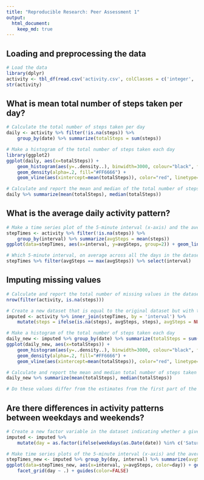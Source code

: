 ```yaml
---
title: "Reproducible Research: Peer Assessment 1"
output: 
  html_document:
    keep_md: true
---
```



## Loading and preprocessing the data

```r
# Load the data
library(dplyr)
activity <- tbl_df(read.csv('activity.csv', colClasses = c('integer', 'factor', 'integer'))) 
str(activity)
```

## What is mean total number of steps taken per day?

```r
# Calculate the total number of steps taken per day
daily <- activity %>% filter(!is.na(steps)) %>% 
    group_by(date) %>% summarize(totalSteps = sum(steps))

# Make a histogram of the total number of steps taken each day
library(ggplot2)
ggplot(daily, aes(x=totalSteps)) + 
    geom_histogram(aes(y=..density..), binwidth=3000, colour="black", fill="white") +
    geom_density(alpha=.2, fill="#FF6666") +
    geom_vline(aes(xintercept=mean(totalSteps)), color="red", linetype="dashed", size=1)

# Calculate and report the mean and median of the total number of steps taken per day
daily %>% summarize(mean(totalSteps), median(totalSteps))
```


## What is the average daily activity pattern?

```r
# Make a time series plot of the 5-minute interval (x-axis) and the average number of steps taken, averaged across all days (y-axis)
stepTimes <- activity %>% filter(!is.na(steps)) %>%
    group_by(interval) %>% summarize(avgSteps = mean(steps))
ggplot(data=stepTimes, aes(x=interval, y=avgSteps, group=2)) + geom_line() 

# Which 5-minute interval, on average across all the days in the dataset, contains the maximum number of steps?
stepTimes %>% filter(avgSteps == max(avgSteps)) %>% select(interval)
```

## Imputing missing values

```r
# Calculate and report the total number of missing values in the dataset
nrow(filter(activity, is.na(steps)))

# Create a new dataset that is equal to the original dataset but with the missing data filled in
imputed <- activity %>% inner_join(stepTimes, by = 'interval') %>%
    mutate(steps = ifelse(is.na(steps), avgSteps, steps), avgSteps = NULL)

# Make a histogram of the total number of steps taken each day 
daily_new <- imputed %>% group_by(date) %>% summarize(totalSteps = sum(steps))
ggplot(daily_new, aes(x=totalSteps)) + 
    geom_histogram(aes(y=..density..), binwidth=3000, colour="black", fill="white") +
    geom_density(alpha=.2, fill="#FF6666") +
    geom_vline(aes(xintercept=mean(totalSteps)), color="red", linetype="dashed", size=1)

# Calculate and report the mean and median total number of steps taken per day.
daily_new %>% summarize(mean(totalSteps), median(totalSteps))

# Do these values differ from the estimates from the first part of the assignment? What is the impact of imputing missing data on the estimates of the total daily number of steps?

```

## Are there differences in activity patterns between weekdays and weekends?

```r
# Create a new factor variable in the dataset indicating whether a given date is a weekday or weekend day
imputed <- imputed %>%
    mutate(day = as.factor(ifelse(weekdays(as.Date(date)) %in% c('Saturday', 'Sunday'), 'weekend', 'weekday')))

# Make time series plots of the 5-minute interval (x-axis) and the average number of steps taken, averaged across all weekday days or weekend days (y-axis).
stepTimes_new <- imputed %>% group_by(day, interval) %>% summarize(avgSteps = mean(steps))
ggplot(data=stepTimes_new, aes(x=interval, y=avgSteps, color=day)) + geom_line() + 
    facet_grid(day ~ .) + guides(color=FALSE)

```